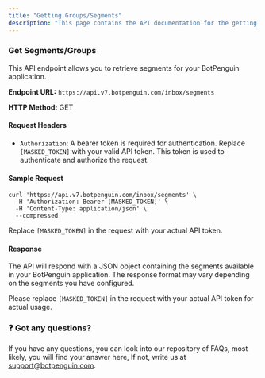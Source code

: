 ```yaml
---
title: "Getting Groups/Segments"
description: "This page contains the API documentation for the getting all groups/segments in customers account."
---
```


### **Get Segments/Groups**

This API endpoint allows you to retrieve segments for your BotPenguin application.

**Endpoint URL:** `https://api.v7.botpenguin.com/inbox/segments`

**HTTP Method:** GET

#### **Request Headers**

- `Authorization`: A bearer token is required for authentication. Replace `[MASKED_TOKEN]` with your valid API token. This token is used to authenticate and authorize the request.

#### **Sample Request**

```
curl 'https://api.v7.botpenguin.com/inbox/segments' \
  -H 'Authorization: Bearer [MASKED_TOKEN]' \
  -H 'Content-Type: application/json' \
  --compressed
```

Replace `[MASKED_TOKEN]` in the request with your actual API token.

#### **Response**

The API will respond with a JSON object containing the segments available in your BotPenguin application. The response format may vary depending on the segments you have configured.

Please replace `[MASKED_TOKEN]` in the request with your actual API token for actual usage.

### **❓ Got any questions?**

If you have any questions, you can look into our repository of FAQs, most likely, you will find your answer here, If not, write us at [support@botpenguin.com](mailto:support@botpenguin.com).